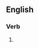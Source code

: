 ==English==

===Verb===
{{head|en|present participle}}

# {{present participle of|assonate|lang=en|nocat=1}}
